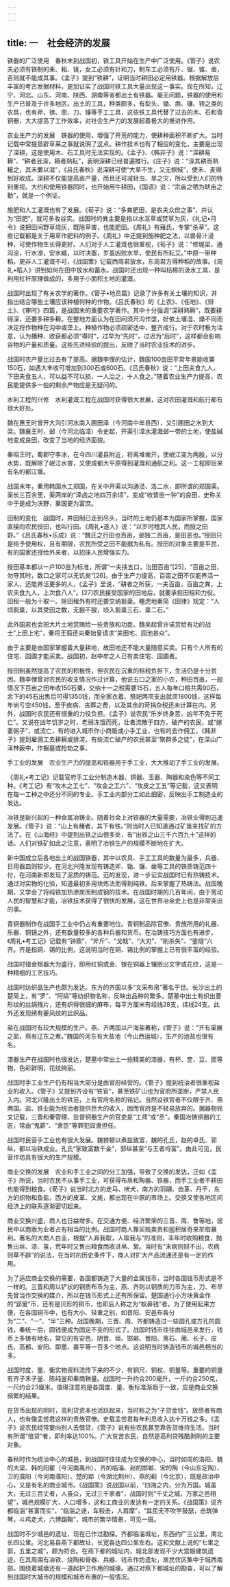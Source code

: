 ```yaml
---
---
---
```

title: 一　社会经济的发展
---




铁器的广泛使用　春秋末到战国初，铁工具开始在生产中广泛使用。《管子》说农夫必须有铁制的耒、耜、铫，女工必须有针和刀，制车工必须有斤、锯、锥、凿，否则就不能成其事。《孟子》提到“铁耕”，证明当时耕田必定用铁器。根据解放后丰富的考古发掘材料，更加证实了战国时铁工具大量出现这一事实。现在所知，辽宁、河北、山东、河南、陕西、湖南等省都出土有铁器。毫无问题，铁器的使用和生产已普及于许多地区。出土的工具，种类颇多，有犁头、锄、臿、镰、铚之类的农具，也有斧、锛、凿、刀、锤等手工工具，这些铁工具代替了过去的木、石和青铜器，大大提高了工作效率，对社会生产力的发展起着极大的推进作用。

农业生产力的发展　铁器的使用，增强了开荒的能力，使耕种面积不断扩大。当时记载中常提垦辟草莱之事就说明了这点。耕作技术也有了相应的变化，主要是出现了深耕，这是使用木、石工具时无法实现的。《孟子》、《韩非子》说：“深耕易耨”、“耕者且深，耨者熟耘”，表明深耕已经普遍推行。《庄子》说：“深其耕而熟耰之，其禾蘩以滋”，《吕氏春秋》说深耕可使“大草不生，又无螟蜮”，使禾、麦得到好收成。深耕不仅能提高亩产量，而且还可减轻虫、旱之灾，所以受到人们的特别重视。大约和使用铁器同时，也开始用牛耕田，《国语》说：“宗庙之牺为畎亩之勤”，就是一个例证。

施肥和人工灌溉也有了发展。《荀子》说：“多粪肥田，是农夫众庶之事”，并认为“田肥”，就可多收谷实。战国时的粪主要是指以水沤草或焚草为灰，《礼记•月令》说把田间野草烧灰，既除草害，也能肥田。《周礼》有薙氏，专掌“杀草”。这些记载都是关于用草作肥料的例子。《周礼》中还提到施种肥之法，以兽骨汁浸种，可使作物生长得更好。人们对于人工灌溉也很重视，《荀子》说：“修堤梁，通沟浍，行水潦，安水臧，以时决塞，岁虽凶败水旱，使民有所耘艾。”中原一带种稻，更非人工灌溉不可，《战国策》记载西周君放水，东周君方得种稻的故事。《周礼•稻人》讲到如何在田中放水和蓄水。战国时还出现一种叫桔槔的汲水工具，是利用杠杆原理做成的，多用于小面积土地的灌溉。

战国时出现了有关农学的著作。《管子•地员篇》记录了许多有关土壤的知识，并指出结合哪些土壤应该种植何种的作物。《吕氏春秋》的《上农》、《任地》、《辩土》、《审时》四篇，是战国末的重要农学著作。其中十分强调“深耕熟耨”，既要耕得深，还要多耕多耨。在整地方面认为在田间须开沟作垄，好依土壤湿、燥不同而决定将作物种在沟中或垄上。种植作物必须疏密适中，整齐成行。对于农时极为注意，认为播种、收获都必须“得时”，过早为“先时”，过迟为“后时”，这样都会影响谷物的产量和质量。这些先进经验的提出，反映了当时农业技术的进步。

战国时农产量比过去有了提高。据魏李悝的估计，魏国100亩田平常年景能收粟150石，如遇大丰收可增加到300石或600石。《吕氏春秋》说：“上田夫食九人，下田夫食五人，可以益不可以损，一人治之，十人食之。”随着农业生产力提高，农民能提供多一些的剩余产物应是无疑问的。

水利工程的兴修　水利灌溉工程在战国时获得很大发展，这对农田灌溉和航行都有很大好处。

魏在惠王时曾开大沟引河水南入圃田泽（今河南中牟县西），又引圃田之水到大梁。魏襄王时，邺（今河北临漳）令史起，开渠引漳水灌溉邺一带的土地，使盐碱地变成良田，改变了当地的经济面貌。

秦昭王时，蜀郡守李冰，在今四川灌县附近，将离堆凿开，使岷江变为两股，以分水势，既解除了岷江水害，又使成都大平原得到灌溉和通航之利。这一工程即后来有名的都江堰。

战国末年，秦用韩国水工郑国，在关中开渠以沟通泾、洛二水，即所谓的郑国渠。渠长三百余里，渠两岸的“泽卤之地四万余顷”，变成“收皆亩一钟”的良田，史称关中于是成为沃野，秦国更为富庶。

田制的变化　战国时，井田制已走到尽头，当时的土地仍基本为国家所掌握，国家直接向农民授田，也叫行田。《周礼•遂人》说：“以岁时稽其人民，而授之田野。”《吕氏春秋•乐成》说：“魏氏之行田也百亩，邺独二百亩，是田恶也。”授田只是给予使用权，且有期限，农民所受之田不能据为私有。授田的对象主要是平民，有的国家还授给外来者，以招徕人民增强实力。

授田基本都以一户100亩为标准，所谓“一夫挟五口，治田百亩”[25]，“百亩之田，勿夺其时，数口之家可以无饥矣”[26]。由于生产力提高，百亩之田不仅能养活一家人，还能养活更多的人，《孟子》里说，“耕者之所获，一夫百亩，百亩之粪，上农夫食九人，上次食八人”。[27]农民接受国家的田地后，就要承担田租和力役。田租一般为十取一。除田租外有时还要交纳芻稾。睡虎地秦简《田律》规定：“人顷芻稾，以其受田之数，无狠不狠，顷入芻稾三石、稾二石。”

此外国君也会把大片土地赏赐给一些贵族和功臣。魏吴起曾许诺赏给有功的战士“上田上宅”，秦将王翦还向秦始皇请求“美田宅、园池甚众”。

由于主要是由国家掌握着大量耕地，故田地还不能大量随意买卖。只有个人所有的住宅、园圃才能买卖。战国初，赵中牟之人已有卖住宅、园圃者。

授田制虽然提高了农民的积极性，但农民在沉重的租税负担下，生活仍是十分贫困。魏李悝曾对农民的收支情况作过计算，他说五口之家的小农，种田百亩，一般情况下百亩之田年收150石粟，交纳十一之税需要15石，五人每年口粮共需90石，余下的45石出售后可得1350钱，而全家衣着、祭祀两项支出就须1800钱，这样每年尚亏空450钱，至于疾病、丧葬之费，以及其余的苛捐杂税还未计算在内。另外，战国时农民还有很重的力役负担。《孟子》说农民“乐岁终身苦，凶年不免于死亡”。又说在凶年饥岁之时，老弱冻饿而死，壮者流散于四方。破产的农民，或“嫁妻粥子”，或流亡，有的进入城市作小商贩或小手工业，也有的去作佣工，《韩非子》提到雇佣工去耕耨或排涝。有些流亡破产的农民甚至“聚群多之徒”，在深山广泽林薮中，作掘墓或抢劫之事。

手工业的发展　农业生产力的提高和铁器用于手工业，大大推动了手工业的发展。

《周礼•考工记》记载官府手工业分制造木器、铜器、玉器、陶器和染色等不同工种。《考工记》有“攻木之工七”、“攻金之工六”、“攻皮之工五”等记载，这又表明在每一工种之中还分不同的专业。手工业内部分工如此细密，反映出手工制造业的发达。

冶铁是新兴起的一种金属冶铸业。随着社会上对铁器的大量需要，冶铁业得到迅速发展。《管子》说：“山上有赭者，其下有铁。”则当时人已知道通过矿苗来找矿的方法了。在《山海经》中提到出铁之山很多处，有“出铁之山三千六百九十”这样的话。人们对铁矿如此之注意，表明了冶铁生产的规模不断地在扩大。

新中国成立后各地出土的战国铁器，其中以农具、手工工具的数量为最多，兵器、日用器皿则较少。在河北兴隆发现有铸造斧、锄、镰、凿等工具的铁质铸范四十付，在河南新郑发现了泥质的铸范。范的发现，进一步证实战国时已有热铸技术。通过对实物的化验，知道最初多用块炼法而得到纯铁。后来掌握了热铸法。战国晚期，又学会了将纯铁加热渗炭而制成钢的技术。在战国时期的几百年间，由于劳动人民的智慧和才能，冶铁技术获得了很快的发展，这在世界冶金史上也是非常突出的事。

青铜器制作在战国手工业中仍占有重要地位。青铜制品除官僚、贵族所用的礼器、乐器、铜镜之外，还有数量较多的各种兵器和货币。在冶铸技巧方面也有进步。《周礼•考工记》记载有“钟鼎”、“斧斤”、“戈戟”、“大刃”、“削杀矢”、“鉴燧”六齐。齐是指铜、锡的比例，这说明当时在铜、锡比例的掌握上已有很丰富的经验。

战国时错金银器大为盛行，即用红铜或金、银在铜器上镶嵌出文字或花纹，这是一种精细的工艺技巧。

战国时纺织品生产也颇为发达。东方的齐国以多“文采布帛”著名于世。长沙出土的楚简上，有“罗”、“阿缟”等纺织物名称，反映出品种的繁多。楚墓中出土有织出菱形纹的丝绢残片，还有织得很细的麻布，每平方厘米有经线28支，纬线24支。此外还发现绣有夔凤纹的丝织品。

盐在战国时有较大规模的生产。燕、齐两国以产海盐著称，《管子》说：“齐有渠展之盐，燕有辽东之煮。”魏国的河东有大盐池（今山西运城），生产的池盐也很有名。

漆器生产在战国时也很发达，楚墓中常出土一些精美的漆器，有杯、奁、豆、匣等物，色彩鲜明，花纹绚丽。

战国时手工业生产仍有相当大部分是由官府经营的。《管子》提到统治者很重视盐业的收入。《管子》又提到齐设有“铁官”，甚至铁矿山也为官府所垄断，严禁人民入内。河北兴隆出土的铁范，上有官府名称的铭记。当然设铁官者不仅限于齐、燕两国。盐、铁业能为统治者提供巨大的收入，因而官府是不轻易放弃的。据器物铭文记载，三晋和秦管理、监督铜器生产的官吏是“工师”或“丞”。秦国冶铸铜器的工匠，常由“鬼薪”、“隶臣”等罪犯奴隶担任。

战国时民营手工业也有很大发展。魏猗顿以煮盐致富，魏的孔氏，赵的卓氏、郭纵，都以冶铁成业。孔氏“家致富数千金”，郭纵甚至“与王者埒富”。由此可见，民营作坊具有很大的生产规模。

商业交换的发展　农业和手工业之间的分工加强，导致了交换的发达，正如《孟子》所说，当时农民不从事手工业，可获得布帛和陶器、铁器，而手工业者不耕田也能得到粮食。《荀子》说当时北方的走马、吠犬，南方的羽翮、齿革、丹干，东方的织物和鱼盐，西方的皮革、文旄，都出现在中原的市场上。交换又使各地区间经济上的联系逐渐密切起来。

商业交换兴盛，商人也日益增多。在交通方便、经济繁荣的三晋、周、鲁等地，居民中以商贩为业者占有相当的比例。战国时商人靠买贱卖贵和囤积居奇来牟取暴利。著名的大商人白圭，根据“人弃我取，人取我与”的准则，丰年时收购粮食，抛售出丝、漆、茧，荒年时又售出粮食而收进帛、絮。当时有“末病则财不出，农病则草不辟”的说法，在当时的历史条件下，商人对扩大产品流通还是有一定的作用。

为了适应商业交换的需要，各国都铸造了大量的金属钱币，当时各国钱币形式是不一样的。三晋和周以铲状的铜质布币为主，燕、齐则以铜质的刀币为主，刀、布早先曾当作交换的媒介，所以在钱币形式上还有所保留。楚国通行小方块黄金作的“郢爰”币，还有是贝形的铜币，也即后人称之为“蚁鼻钱”者。为了使用起来方便，在各国铜币中，也有大小、轻重之别，如晋阳、安邑布各分为“二”、“一”、“半”三种。战国晚期，三晋、周、齐都铸造过一些圆孔或方孔的圆钱，秦统一后，圆钱便成为固定不变的形式了。战国时钱币往往由城邑来发行，钱币上多铸有地名，常见的有安邑、阴晋、垣、邯郸、晋阳、离石、蔺、长子、皮氏、高都、安阳、即墨、襄平等一百多个地点。这说明当时铸造钱币的城邑相当的多。

战国时度、量、衡实物资料流传下来的不少，有铜尺、铜权、铜量等。重要的铜量有齐子禾子釜、陈纯釜和秦商鞅量。战国时一升约合200毫升，一斤约合250克，一尺约合23厘米。值得注意的是各国度、量、衡标准渐趋于一致，应是商业交换频繁的结果。

在货币出现的同时，高利贷资本也活跃起来，当时称之为“子贷金钱”。放债者有商人，也有像孟尝君这样的贵族官僚。史载孟尝君每年利息收入达十万钱之多。《孟子》说农民经常要向别人去借贷，《管子》说有些农民甚至靠告贷维持生活。当时有所谓“倍贷”者，即利率达100%。广大贫苦农民，自然是高利贷残酷剥削的主要对象。

春秋时作为统治中心的城邑，到战国时往往成为交换的中心，当时如周的洛阳、魏的大梁、韩的阳翟（今河南禹州）、齐的临淄、赵的邯郸、宋的陶（今山东定陶）、卫的濮阳（今河南濮阳）、楚的郢（今湖北荆州）、燕的蓟（今北京），既是政治中心，又是有名的商业城市。《战国策》说战国以前，“四海之内，分为万国。城虽大，无过三百丈者，人虽众，无过三千家者”，战国时则“千丈之城，万家之邑相望”，城邑规模扩大，人口增多，这和工商业的发达有一定的关系。《战国策》说齐都临淄“甚富而实”，“临淄之途，车毂击，人肩摩”，“其民无不吹竽鼓瑟，击筑弹琴，斗鸡走犬，六博蹋鞠”，城市的繁华情景，可见一斑。

战国时不少城邑的遗址，现在已作过勘探。齐都临淄城址，东西约广三公里，南北长四公里。河北易县燕下都故址，长宽各达四公里左右。这和文献上说的“七里之郭，五里之城”，颇为符合。在燕下都的城址内，城北部发现不少大宫殿建筑遗迹，在其周围有冶铁、烧陶和骨器、兵器、钱币作坊遗址，居民住区集中于城西南部。围绕着城墙还有一道起护卫作用的城壕。通过对燕下都城址的勘查，可以了解到战国时大城市的规模和城市布置的一般情况。